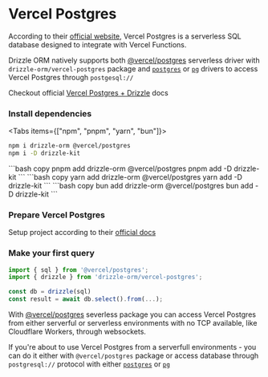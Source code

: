 
# Vercel Postgres

According to their [official website](https://vercel.com/docs/storage/vercel-postgres),
Vercel Postgres is a serverless SQL database designed to integrate with Vercel Functions.

Drizzle ORM natively supports both [@vercel/postgres](https://vercel.com/docs/storage/vercel-postgres) serverless
driver with `drizzle-orm/vercel-postgres` package and [`postgres`](./postgresjs) or [`pg`](./node-postgres)
drivers to access Vercel Postgres through `postgesql://`

Checkout official [Vercel Postgres + Drizzle](https://vercel.com/docs/storage/vercel-postgres/using-an-orm#drizzle) docs

<Steps>

### Install dependencies

<Tabs items={["npm", "pnpm", "yarn", "bun"]}>
<Tab>
```bash copy 
npm i drizzle-orm @vercel/postgres 
npm i -D drizzle-kit 
```
</Tab>
<Tab>
```bash copy 
pnpm add drizzle-orm @vercel/postgres 
pnpm add -D drizzle-kit
```
</Tab>
<Tab>
```bash copy 
yarn add drizzle-orm @vercel/postgres 
yarn add -D drizzle-kit
```
</Tab>
<Tab>
```bash copy 
bun add drizzle-orm @vercel/postgres 
bun add -D drizzle-kit
```
</Tab>
</Tabs>

### Prepare Vercel Postgres

Setup project according to their [official docs](https://vercel.com/docs/storage/vercel-postgres/quickstart)  

### Make your first query

```typescript copy filename="index.ts"
import { sql } from '@vercel/postgres';
import { drizzle } from 'drizzle-orm/vercel-postgres';

const db = drizzle(sql)
const result = await db.select().from(...);
```
</Steps>

With [@vercel/postgres](https://vercel.com/docs/storage/vercel-postgres) severless package
you can access Vercel Postgres from either serverful or serverless environments with no TCP available,
like Cloudflare Workers, through websockets.  
  
If you're about to use Vercel Postgres from a serverfull environments - you can do it
either with `@vercel/postgres` package or access database through `postgresql://` protocol
with either [`postgres`](./postgresjs) or [`pg`](./node-postgres)
